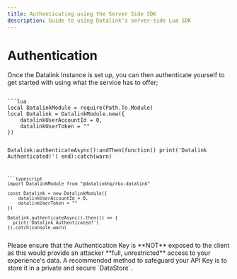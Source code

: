 ---
title: Authenticating using the Server Side SDK
description: Guide to using Datalink's server-side Lua SDK
---


# Authentication

Once the Datalink Instance is set up, you can then authenticate yourself to get started with using what the service has to offer;

<Code>
```lua
local DatalinkModule = require(Path.To.Module)
local Datalink = DatalinkModule.new({
	datalinkUserAccountId = 0,
	datalinkUserToken = ""
})

Datalink:authenticateAsync():andThen(function()
  print('Datalink Authenticated!')
end):catch(warn)

```
```typescript
import DatalinkModule from "@datalinkhq/rbx-datalink"

const Datalink = new DatalinkModule({
	datalinkUserAccountId = 0,
	datalinkUserToken = ""
})

Datalink.authenticateAsync().then(() => {
  print('Datalink Authenticated!')
}).catch(console.warn)

```
</Code>


<Callout type="error" emoji="⚠️">
  Please ensure that the Authentication Key is **NOT** exposed to the client as this would provide an attacker **full, unrestricted** access to your experience's data.
</Callout>

<Callout emoji="💡">
  A recommended method to safeguard your API Key is to store it in a private and secure `DataStore`.
</Callout>
